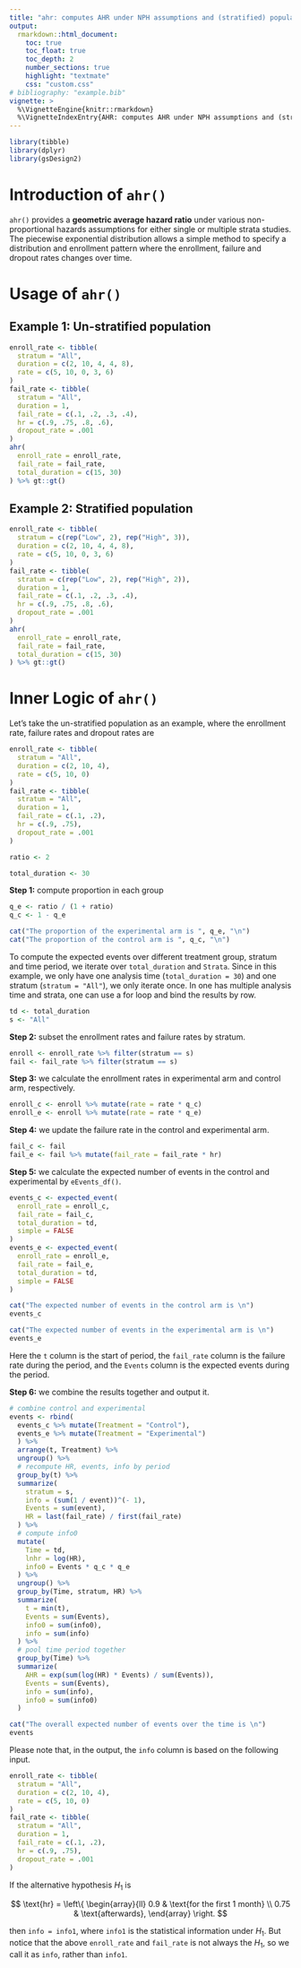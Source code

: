 ```yaml
---
title: "ahr: computes AHR under NPH assumptions and (stratified) populations"
output:
  rmarkdown::html_document:
    toc: true
    toc_float: true
    toc_depth: 2
    number_sections: true
    highlight: "textmate"
    css: "custom.css"
# bibliography: "example.bib"
vignette: >
  %\VignetteEngine{knitr::rmarkdown}
  %\VignetteIndexEntry{AHR: computes AHR under NPH assumptions and (stratified) populations}
---
```


```r
library(tibble)
library(dplyr)
library(gsDesign2)
```

# Introduction of `ahr()`

`ahr()` provides a **geometric average hazard ratio** under various non-proportional hazards assumptions for either single or multiple strata studies.
The piecewise exponential distribution allows a simple method to specify a distribution and enrollment pattern where the enrollment, failure and dropout rates changes over time.

# Usage of `ahr()`

## Example 1: Un-stratified population

```r
enroll_rate <- tibble(
  stratum = "All",
  duration = c(2, 10, 4, 4, 8),
  rate = c(5, 10, 0, 3, 6)
)
fail_rate <- tibble(
  stratum = "All",
  duration = 1,
  fail_rate = c(.1, .2, .3, .4),
  hr = c(.9, .75, .8, .6),
  dropout_rate = .001
)
ahr(
  enroll_rate = enroll_rate,
  fail_rate = fail_rate,
  total_duration = c(15, 30)
) %>% gt::gt()
```

## Example 2: Stratified population

```r
enroll_rate <- tibble(
  stratum = c(rep("Low", 2), rep("High", 3)),
  duration = c(2, 10, 4, 4, 8),
  rate = c(5, 10, 0, 3, 6)
)
fail_rate <- tibble(
  stratum = c(rep("Low", 2), rep("High", 2)),
  duration = 1,
  fail_rate = c(.1, .2, .3, .4),
  hr = c(.9, .75, .8, .6),
  dropout_rate = .001
)
ahr(
  enroll_rate = enroll_rate,
  fail_rate = fail_rate,
  total_duration = c(15, 30)
) %>% gt::gt()
```

# Inner Logic of `ahr()`

Let's take the un-stratified population as an example, where the enrollment rate, failure rates and dropout rates are

```r
enroll_rate <- tibble(
  stratum = "All",
  duration = c(2, 10, 4),
  rate = c(5, 10, 0)
)
fail_rate <- tibble(
  stratum = "All",
  duration = 1,
  fail_rate = c(.1, .2),
  hr = c(.9, .75),
  dropout_rate = .001
)

ratio <- 2

total_duration <- 30
```

**Step 1:** compute proportion in each group

```r
q_e <- ratio / (1 + ratio)
q_c <- 1 - q_e
```

```r
cat("The proportion of the experimental arm is ", q_e, "\n")
cat("The proportion of the control arm is ", q_c, "\n")
```

To compute the expected events over different treatment group, stratum and time period, we iterate over `total_duration` and `Strata`.
Since in this example, we only have one analysis time (`total_duration = 30`) and one stratum (`stratum = "All"`), we only iterate once.
In one has multiple analysis time and strata, one can use a for loop and bind the results by row.

```r
td <- total_duration
s <- "All"
```

**Step 2:** subset the enrollment rates and failure rates by stratum.

```r
enroll <- enroll_rate %>% filter(stratum == s)
fail <- fail_rate %>% filter(stratum == s)
```

**Step 3:** we calculate the enrollment rates in experimental arm and control arm, respectively.

```r
enroll_c <- enroll %>% mutate(rate = rate * q_c)
enroll_e <- enroll %>% mutate(rate = rate * q_e)
```

**Step 4:** we update the failure rate in the control and experimental arm.

```r
fail_c <- fail
fail_e <- fail %>% mutate(fail_rate = fail_rate * hr)
```

**Step 5:** we calculate the expected number of events in the control and experimental by `eEvents_df()`.

```r
events_c <- expected_event(
  enroll_rate = enroll_c,
  fail_rate = fail_c,
  total_duration = td,
  simple = FALSE
)
events_e <- expected_event(
  enroll_rate = enroll_e,
  fail_rate = fail_e,
  total_duration = td,
  simple = FALSE
)
```

```r
cat("The expected number of events in the control arm is \n")
events_c

cat("The expected number of events in the experimental arm is \n")
events_e
```

Here the `t` column is the start of period, the `fail_rate` column is the failure rate during the period, and the `Events` column is the  expected events during the period.

**Step 6:** we combine the results together and output it.

```r
# combine control and experimental
events <- rbind(
  events_c %>% mutate(Treatment = "Control"),
  events_e %>% mutate(Treatment = "Experimental")
  ) %>%
  arrange(t, Treatment) %>%
  ungroup() %>%
  # recompute HR, events, info by period
  group_by(t) %>%
  summarize(
    stratum = s,
    info = (sum(1 / event))^(- 1),
    Events = sum(event),
    HR = last(fail_rate) / first(fail_rate)
  ) %>%
  # compute info0
  mutate(
    Time = td,
    lnhr = log(HR),
    info0 = Events * q_c * q_e
  ) %>%
  ungroup() %>%
  group_by(Time, stratum, HR) %>%
  summarize(
    t = min(t),
    Events = sum(Events),
    info0 = sum(info0),
    info = sum(info)
  ) %>%
  # pool time period together
  group_by(Time) %>%
  summarize(
    AHR = exp(sum(log(HR) * Events) / sum(Events)),
    Events = sum(Events),
    info = sum(info),
    info0 = sum(info0)
  )
```

```r
cat("The overall expected number of events over the time is \n")
events
```

Please note that, in the output, the `info` column is based on the following input.

```r
enroll_rate <- tibble(
  stratum = "All",
  duration = c(2, 10, 4),
  rate = c(5, 10, 0)
)
fail_rate <- tibble(
  stratum = "All",
  duration = 1,
  fail_rate = c(.1, .2),
  hr = c(.9, .75),
  dropout_rate = .001
)
```

If the alternative hypothesis $H_1$ is

$$
  \text{hr}
  =
  \left\{
  \begin{array}{ll}
    0.9  & \text{for the first 1 month} \\
    0.75 & \text{afterwards},
  \end{array}
  \right.
$$

then `info = info1`, where `info1` is the statistical information under $H_1$.
But notice that the above `enroll_rate` and `fail_rate` is not always the $H_1$,
so we call it as `info`, rather than `info1`.
